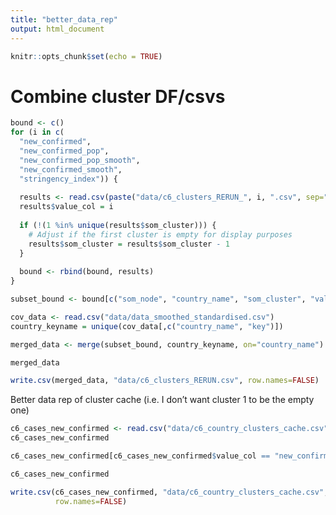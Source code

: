 ```yaml
---
title: "better_data_rep"
output: html_document
---
```


```r
knitr::opts_chunk$set(echo = TRUE)
```


# Combine cluster DF/csvs

```r
bound <- c()
for (i in c(
  "new_confirmed",
  "new_confirmed_pop",
  "new_confirmed_pop_smooth",
  "new_confirmed_smooth",
  "stringency_index")) {
  
  results <- read.csv(paste("data/c6_clusters_RERUN_", i, ".csv", sep=""))
  results$value_col = i
  
  if (!(1 %in% unique(results$som_cluster))) {
    # Adjust if the first cluster is empty for display purposes
    results$som_cluster = results$som_cluster - 1
  }
  
  bound <- rbind(bound, results)
}
```

```r
subset_bound <- bound[c("som_node", "country_name", "som_cluster", "value_col")]

cov_data <- read.csv("data/data_smoothed_standardised.csv")
country_keyname = unique(cov_data[,c("country_name", "key")])
```


```r

merged_data <- merge(subset_bound, country_keyname, on="country_name")

merged_data
```

```r

write.csv(merged_data, "data/c6_clusters_RERUN.csv", row.names=FALSE)
```


Better data rep of cluster cache (i.e. I don't want cluster 1 to be the empty one)


```r
c6_cases_new_confirmed <- read.csv("data/c6_country_clusters_cache.csv")
c6_cases_new_confirmed
```

```r
c6_cases_new_confirmed[c6_cases_new_confirmed$value_col == "new_confirmed",]$som_cluster = c6_cases_new_confirmed[c6_cases_new_confirmed$value_col == "new_confirmed",]$som_cluster - 1
```


```r
c6_cases_new_confirmed
```

```r
write.csv(c6_cases_new_confirmed, "data/c6_country_clusters_cache.csv",
          row.names=FALSE)
```

